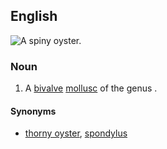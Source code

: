 ==English==
[[Image:Spondylus sp.jpg|thumb|A '''spiny oyster'''.]]
{{wikipedia|Spondylus}}
{{wikispecies|Spondylus}}
===Noun===
{{en-noun|head=[[spiny]] [[oyster]]}}

# A [[bivalve]] [[mollusc]] of the genus {{taxlink|Spondylus|genus|noshow=1}}.

====Synonyms====
* [[thorny oyster]], [[spondylus]]